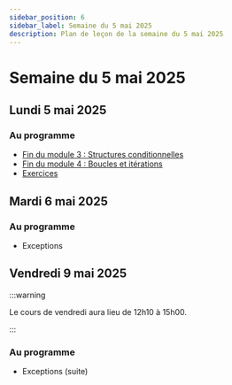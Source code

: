 ```yaml
---
sidebar_position: 6
sidebar_label: Semaine du 5 mai 2025
description: Plan de leçon de la semaine du 5 mai 2025
---
```


# Semaine du 5 mai 2025

## Lundi 5 mai 2025

### Au programme
- [Fin du module 3 : Structures conditionnelles](https://archambaultv-prof.github.io/programmation-python/docs/stuctures_controles/conditions)
- [Fin du module 4 : Boucles et itérations](https://archambaultv-prof.github.io/programmation-python/docs/stuctures_controles/boucle_for)
- [Exercices](https://archambaultv-prof.github.io/programmation-python/docs/category/exercices-1)

## Mardi 6 mai 2025

### Au programme

- Exceptions

## Vendredi 9 mai 2025

:::warning

Le cours de vendredi aura lieu de 12h10 à 15h00.

:::

### Au programme

- Exceptions (suite)